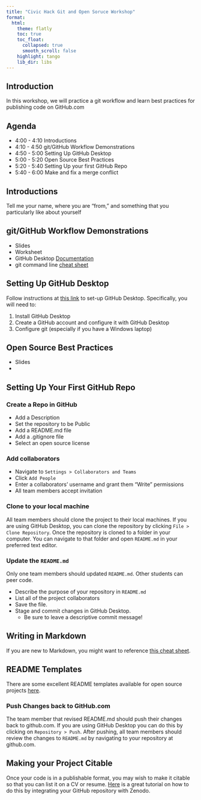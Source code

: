 ```yaml
---
title: "Civic Hack Git and Open Soruce Workshop"
format: 
  html:
    theme: flatly
    toc: true
    toc_float:
      collapsed: true
      smooth_scroll: false
    highlight: tango
    lib_dir: libs
---
```



## Introduction

In this workshop, we will practice a git workflow and learn best practices for publishing code on GitHub.com

## Agenda

- 4:00 - 4:10 Introductions
- 4:10 - 4:50 git/GitHub Workflow Demonstrations
- 4:50 - 5:00 Setting Up GitHub Desktop
- 5:00 - 5:20 Open Source Best Practices
- 5:20 - 5:40 Setting Up your first GitHub Repo
- 5:40 - 6:00 Make and fix a merge conflict

## Introductions

Tell me your name, where you are "from," and something that you particularly like about yourself

## git/GitHub Workflow Demonstrations

- Slides
- Worksheet
- GitHub Desktop [Documentation](https://docs.github.com/en/desktop)
- git command line [cheat sheet](https://education.github.com/git-cheat-sheet-education.pdf)

## Setting Up GitHub Desktop

Follow instructions at [this link](https://docs.github.com/en/desktop/installing-and-authenticating-to-github-desktop/setting-up-github-desktop) to set-up GitHub Desktop. Specifically, you will need to:

1. Install GitHub Desktop
2. Create a GitHub account and configure it with GitHub Desktop
3. Configure git (especially if you have a Windows laptop)

## Open Source Best Practices

- Slides
- 

## Setting Up Your First GitHub Repo

### Create a Repo in GitHub

  - Add a Description
  - Set the repository to be Public
  - Add a README.md file
  - Add a .gitignore file
  - Select an open source license

### Add collaborators

  - Navigate to `Settings > Collaborators and Teams`
  - Click `Add People`
  - Enter a collaborators' username and grant them "Write" permissions
  - All team members accept invitation
  
### Clone to your local machine

All team members should clone the project to their local machines. If you are using GitHub Desktop, you can clone the repository by clicking `File > Clone Repository`. Once the repository is cloned to a folder in your computer. You can navigate to that folder and open `README.md` in your preferred text editor. 

### Update the `README.md`

Only one team members should updated `README.md`. Other students can peer code. 

  - Describe the purpose of your repository in `README.md`
  - List all of the project collaborators
  - Save the file. 
  - Stage and commit changes in GitHub Desktop. 
    - Be sure to leave a descriptive commit message!
  
::: callout-tip
## Writing in Markdown

If you are new to Markdown, you might want to reference [this cheat sheet](https://www.markdownguide.org/cheat-sheet/).

:::

::: callout-tip
## README Templates

There are some excellent README templates available for open source projects [here](https://www.readme-templates.com/).

:::

### Push Changes back to GitHub.com

The team member that revised README.md should push their changes back to github.com. If you are using GitHub Desktop you can do this by clicking on `Repository > Push`. After pushing, all team members should review the changes to `README.md` by navigating to your repository at github.com.


::: callout-tip
## Making your Project Citable

Once your code is in a publishable format, you may wish to make it citable so that you can list it on a CV or resume. [Here](https://coderefinery.github.io/github-without-command-line/doi/) is a great tutorial on how to do this by integrating your GitHub repository with Zenodo.

:::


